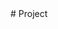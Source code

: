
<BaseLayout title="Project">
  <BaseCard title="Project">
# Project

  </BaseCard>
  <ProjectCard
    title="My QNAP"
    image="http://localhost:4321/image/nas.png"
    desc="一个集存储+Docker于一身的NAS。"
    url="https://account.qnap.com.cn/signin"
    badge="qnap"
    target="_self"
  />
</BaseLayout>
